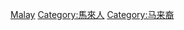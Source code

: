 {{Catnav|頁面分類|各種主題的頁面分類|按國家分類|各國人物|馬來西亞人}}
{{Catnav|頁面分類|…|各國人物|馬來西亞人}}

[[Category:馬來西亞原住民人物|Malay]]
[[Category:馬來人|Category:馬來人]]
[[Category:马来裔|Category:马来裔]]